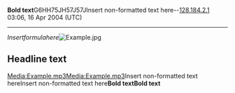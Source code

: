 '''Bold text'''G6HH75JH57J57J<nowiki>Insert non-formatted text here</nowiki>--[[User:128.184.2.1|128.184.2.1]] 03:06, 16 Apr 2004 (UTC)
----
<math>Insert formula here</math>[[Image:Example.jpg]]
== Headline text ==
[[Media:Example.mp3]][[Media:Example.mp3]]<nowiki>Insert non-formatted text here</nowiki><nowiki>Insert non-formatted text here</nowiki>'''Bold text''''''Bold text'''